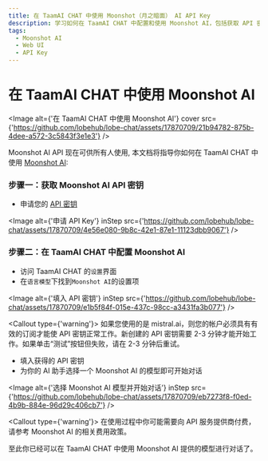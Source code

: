 ```yaml
---
title: 在 TaamAI CHAT 中使用 Moonshot（月之暗面） AI API Key
description: 学习如何在 TaamAI CHAT 中配置和使用 Moonshot AI，包括获取 API 密钥和选择适合的 AI 模型进行对话。
tags:
  - Moonshot AI
  - Web UI
  - API Key
---
```


# 在 TaamAI CHAT 中使用 Moonshot AI

<Image
  alt={'在 TaamAI CHAT 中使用 Moonshot AI'}
  cover
  src={'https://github.com/lobehub/lobe-chat/assets/17870709/21b94782-875b-4dee-a572-3c5843f3e1e3'}
/>

Moonshot AI API 现在可供所有人使用, 本文档将指导你如何在 TaamAI CHAT 中使用 [Moonshot AI](https://www.moonshot.cn/):

<Steps>

### 步骤一：获取 Moonshot AI API 密钥

- 申请您的 [API 密钥](https://platform.moonshot.cn/console/api-keys)

<Image
  alt={'申请 API Key'}
  inStep
  src={'https://github.com/lobehub/lobe-chat/assets/17870709/4e56e080-9b8c-42e1-87e1-11123dbb9067'}
/>

### 步骤二：在 TaamAI CHAT 中配置 Moonshot AI

- 访问 TaamAI CHAT 的`设置`界面
- 在`语言模型`下找到`Moonshot AI`的设置项

<Image
  alt={'填入 API 密钥'}
  inStep
  src={'https://github.com/lobehub/lobe-chat/assets/17870709/e1b5f84f-015e-437c-98cc-a3431fa3b077'}
/>

<Callout type={'warning'}>
  如果您使用的是 mistral.ai，则您的帐户必须具有有效的订阅才能使 API 密钥正常工作。新创建的 API
  密钥需要 2-3 分钟才能开始工作。如果单击“测试”按钮但失败，请在 2-3 分钟后重试。
</Callout>

- 填入获得的 API 密钥
- 为你的 AI 助手选择一个 Moonshot AI 的模型即可开始对话

<Image
  alt={'选择 Moonshot AI 模型并开始对话'}
  inStep
  src={'https://github.com/lobehub/lobe-chat/assets/17870709/eb7273f8-f0ed-4b9b-884e-96d29c406cb7'}
/>

<Callout type={'warning'}>
  在使用过程中你可能需要向 API 服务提供商付费，请参考 Moonshot AI 的相关费用政策。
</Callout>

</Steps>

至此你已经可以在 TaamAI CHAT 中使用 Moonshot AI 提供的模型进行对话了。

